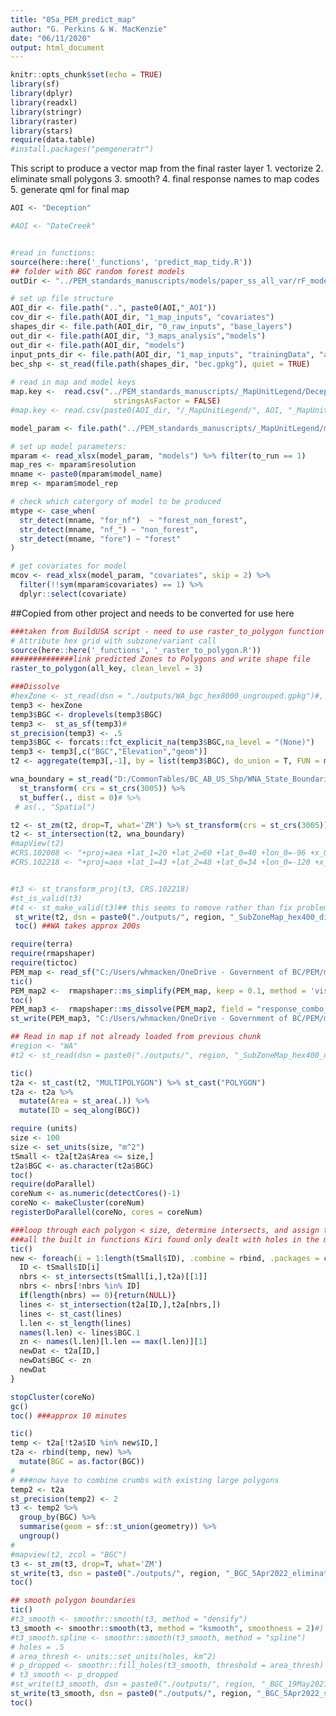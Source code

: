 ```yaml
---
title: "05a_PEM_predict_map"
author: "G. Perkins & W. MacKenzie"
date: "06/11/2020"
output: html_document
---
```


```r
knitr::opts_chunk$set(echo = TRUE)
library(sf)
library(dplyr)
library(readxl)
library(stringr)
library(raster)
library(stars)
require(data.table)
#install.packages("pemgeneratr")

```

This script to produce a  vector map from the final raster layer
1. vectorize
2. eliminate small polygons
3. smooth?
4. final response names to map codes
5. generate qml for final map


```r

AOI <- "Deception"

#AOI <- "DateCreek"


#read in functions: 
source(here::here('_functions', 'predict_map_tidy.R'))
## folder with BGC random forest models
outDir <- "../PEM_standards_manuscripts/models/paper_ss_all_var/rF_models"

# set up file structure
AOI_dir <- file.path("..", paste0(AOI,"_AOI"))
cov_dir <- file.path(AOI_dir, "1_map_inputs", "covariates")
shapes_dir <- file.path(AOI_dir, "0_raw_inputs", "base_layers")
out_dir <- file.path(AOI_dir, "3_maps_analysis","models")
out_dir <- file.path(AOI_dir, "models")
input_pnts_dir <- file.path(AOI_dir, "1_map_inputs", "trainingData", "att_5m")
bec_shp <- st_read(file.path(shapes_dir, "bec.gpkg"), quiet = TRUE)
  
# read in map and model keys
map.key <-  read.csv("../PEM_standards_manuscripts/_MapUnitLegend/Deception_MapUnitLegend.csv", 
                       stringsAsFactor = FALSE)
#map.key <- read.csv(paste0(AOI_dir, "/_MapUnitLegend/", AOI, "_MapUnitLegend.csv"))

model_param <- file.path("../PEM_standards_manuscripts/_MapUnitLegend/models_WHM.xlsx")

# set up model parameters:  
mparam <- read_xlsx(model_param, "models") %>% filter(to_run == 1)
map_res <- mparam$resolution
mname <- paste0(mparam$model_name)
mrep <- mparam$model_rep

# check which catergory of model to be produced
mtype <- case_when(
  str_detect(mname, "for_nf")  ~ "forest_non_forest",
  str_detect(mname, "nf_") ~ "non_forest",
  str_detect(mname, "fore") ~ "forest"
)

# get covariates for model
mcov <- read_xlsx(model_param, "covariates", skip = 2) %>%
  filter(!!sym(mparam$covariates) == 1) %>%
  dplyr::select(covariate)


```

##Copied from other project and needs to be converted for use here

```r
###taken from BuildUSA script - need to use raster_to_polygon function 
# Attribute hex grid with subzone/variant call
source(here::here('_functions', '_raster_to_polygon.R'))
##############link predicted Zones to Polygons and write shape file
raster_to_polygon(all_key, clean_level = 3)

###Dissolve 
#hexZone <- st_read(dsn = "./outputs/WA_bgc_hex8000_ungrouped.gpkg")#, layer = "USA_bgc_hex_800m") ## need to read it back in to ensure all type Polygon is consistent
temp3 <- hexZone
temp3$BGC <- droplevels(temp3$BGC)
temp3 <-  st_as_sf(temp3)# 
st_precision(temp3) <- .5 
temp3$BGC <- forcats::fct_explicit_na(temp3$BGC,na_level = "(None)")
temp3 <- temp3[,c("BGC","Elevation","geom")]
t2 <- aggregate(temp3[,-1], by = list(temp3$BGC), do_union = T, FUN = mean) %>% rename(BGC = Group.1)

wna_boundary = st_read("D:/CommonTables/BC_AB_US_Shp/WNA_State_Boundaries.gpkg") %>% st_as_sf() %>% filter(State %in% region) %>%
  st_transform( crs = st_crs(3005)) %>%
  st_buffer(., dist = 0)# %>%
 # as(., "Spatial")

t2 <- st_zm(t2, drop=T, what='ZM') %>% st_transform(crs = st_crs(3005))  %>% st_buffer(0)
t2 <- st_intersection(t2, wna_boundary)
#mapView(t2)
#CRS.102008 <- "+proj=aea +lat_1=20 +lat_2=60 +lat_0=40 +lon_0=-96 +x_0=0 +y_0=0 +ellps=GRS80 +datum=NAD83 +units=m no_defs"
#CRS.102218 <- "+proj=aea +lat_1=43 +lat_2=48 +lat_0=34 +lon_0=-120 +x_0=600000 +y_0=0 +ellps=GRS80 +towgs84=0,0,0,0,0,0,0 +units=m +no_defs"


#t3 <- st_transform_proj(t3, CRS.102218)
#st_is_valid(t3)
#t4 <- st_make_valid(t3)## this seems to remove rather than fix problem areas
 st_write(t2, dsn = paste0("./outputs/", region, "_SubZoneMap_hex400_dissolved_5AprMay2022_clipped_BC.gpkg"), driver = "GPKG", delete_dsn = TRUE)
 toc() ##WA takes approx 200s

```

```r
require(terra)
require(rmapshaper)
require(tictoc)
PEM_map <- read_sf("C:/Users/whmacken/OneDrive - Government of BC/PEM/maps/Deception_mergedAllCVar_27July2022_sieved4.gpkg")
tic()
PEM_map2 <-  rmapshaper::ms_simplify(PEM_map, keep = 0.1, method = 'vis', weighting = 0.7, explode = FALSE, sys = TRUE)
toc()
PEM_map3 <-  rmapshaper::ms_dissolve(PEM_map2, field = "response_combo_bcgs_key_all_x", sys = TRUE)
st_write(PEM_map3, "C:/Users/whmacken/OneDrive - Government of BC/PEM/maps/Deception_mergedAllCVar_27July2022_simplified_dissolved2.gpkg", append = FALSE)
```

```r
## Read in map if not already loaded from previous chunk
#region <- "WA"
#t2 <- st_read(dsn = paste0("./outputs/", region, "_SubZoneMap_hex400_dissolved_7Jan2021_clipped.gpkg"))

tic()
t2a <- st_cast(t2, "MULTIPOLYGON") %>% st_cast("POLYGON")
t2a <- t2a %>%
  mutate(Area = st_area(.)) %>%
  mutate(ID = seq_along(BGC))

require (units)
size <- 100
size <- set_units(size, "m^2")
tSmall <- t2a[t2a$Area <= size,]
t2a$BGC <- as.character(t2a$BGC)
toc()
require(doParallel)
coreNum <- as.numeric(detectCores()-1)
coreNo <- makeCluster(coreNum)
registerDoParallel(coreNo, cores = coreNum)

###loop through each polygon < size, determine intersects, and assign to BGC with most edge touching
###all the built in functions Kiri found only dealt with holes in the middle of polygons
tic()
new <- foreach(i = 1:length(tSmall$ID), .combine = rbind, .packages = c("foreach","sf")) %dopar% {
  ID <- tSmall$ID[i]
  nbrs <- st_intersects(tSmall[i,],t2a)[[1]]
  nbrs <- nbrs[!nbrs %in% ID]
  if(length(nbrs) == 0){return(NULL)}
  lines <- st_intersection(t2a[ID,],t2a[nbrs,])
  lines <- st_cast(lines)
  l.len <- st_length(lines)
  names(l.len) <- lines$BGC.1
  zn <- names(l.len)[l.len == max(l.len)][1]
  newDat <- t2a[ID,]
  newDat$BGC <- zn
  newDat
}

stopCluster(coreNo)
gc()
toc() ###approx 10 minutes

tic()
temp <- t2a[!t2a$ID %in% new$ID,]
t2a <- rbind(temp, new) %>%
  mutate(BGC = as.factor(BGC))
#
# ###now have to combine crumbs with existing large polygons
temp2 <- t2a
st_precision(temp2) <- 2
t3 <- temp2 %>%
  group_by(BGC) %>%
  summarise(geom = sf::st_union(geometry)) %>%
  ungroup()
#
#mapview(t2, zcol = "BGC")
t3 <- st_zm(t3, drop=T, what='ZM')
st_write(t3, dsn = paste0("./outputs/", region, "_BGC_5Apr2022_eliminated_BC.gpkg"), driver = "GPKG",delete_dsn = TRUE)
toc()
```


```r
## smooth polygon boundaries
tic()
#t3_smooth <- smoothr::smooth(t3, method = "densify")
t3_smooth <- smoothr::smooth(t3, method = "ksmooth", smoothness = 2)#)
#t3_smooth.spline <- smoothr::smooth(t3_smooth, method = "spline")
# holes = .5
# area_thresh <- units::set_units(holes, km^2)
# p_dropped <- smoothr::fill_holes(t3_smooth, threshold = area_thresh)
# t3_smooth <- p_dropped
#st_write(t3_smooth, dsn = paste0("./outputs/", region, "_BGC_19May2021_smoothed_densify-smooth.gpkg"), driver = "GPKG",delete_dsn = TRUE)
st_write(t3_smooth, dsn = paste0("./outputs/", region, "_BGC_5Apr2022_smoothed.gpkg"), driver = "GPKG",delete_dsn = TRUE)
toc()
```


